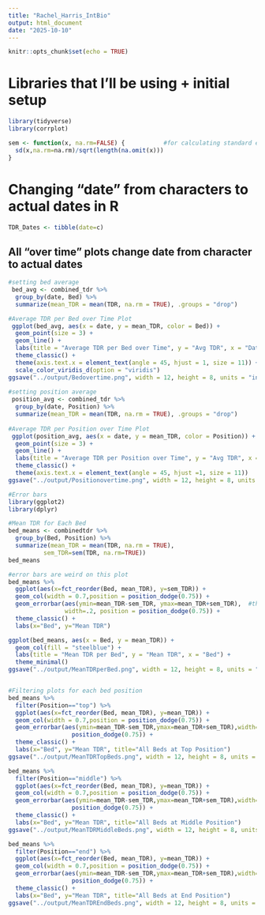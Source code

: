```yaml
---
title: "Rachel_Harris_IntBio"
output: html_document
date: "2025-10-10"
---
```


```r
knitr::opts_chunk$set(echo = TRUE)
```

# Libraries that I'll be using + initial setup
```r
library(tidyverse)
library(corrplot)

sem <- function(x, na.rm=FALSE) {           #for calculating standard error
  sd(x,na.rm=na.rm)/sqrt(length(na.omit(x)))
}
```

# Changing "date" from characters to actual dates in R

```r
TDR_Dates <- tibble(date=c)

```

## All "over time" plots change date from character to actual dates
```r
#setting bed average
 bed_avg <- combined_tdr %>% 
  group_by(date, Bed) %>% 
  summarize(mean_TDR = mean(TDR, na.rm = TRUE), .groups = "drop")

#Average TDR per Bed over Time Plot
 ggplot(bed_avg, aes(x = date, y = mean_TDR, color = Bed)) +
  geom_point(size = 3) +
  geom_line() +
  labs(title = "Average TDR per Bed over Time", y = "Avg TDR", x = "Date") +
  theme_classic() +
  theme(axis.text.x = element_text(angle = 45, hjust = 1, size = 11)) +
  scale_color_viridis_d(option = "viridis")
ggsave("../output/Bedovertime.png", width = 12, height = 8, units = "in")
 
#setting position average
 position_avg <- combined_tdr %>% 
  group_by(date, Position) %>% 
  summarize(mean_TDR = mean(TDR, na.rm = TRUE), .groups = "drop")
 
#Average TDR per Position over Time Plot
 ggplot(position_avg, aes(x = date, y = mean_TDR, color = Position)) +
  geom_point(size = 3) +
  geom_line() +
  labs(title = "Average TDR per Position over Time", y = "Avg TDR", x = "Date") +
  theme_classic() +
  theme(axis.text.x = element_text(angle = 45, hjust =1, size = 11))
ggsave("../output/Positionovertime.png", width = 12, height = 8, units = "in")
```


```r
#Error bars
library(ggplot2)
library(dplyr)

#Mean TDR for Each Bed
bed_means <- combinedtdr %>% 
  group_by(Bed, Position) %>% 
  summarize(mean_TDR = mean(TDR, na.rm = TRUE),
          sem_TDR=sem(TDR, na.rm=TRUE))
bed_means

#error bars are weird on this plot
bed_means %>% 
  ggplot(aes(x=fct_reorder(Bed, mean_TDR), y=sem_TDR)) + 
  geom_col(width = 0.7,position = position_dodge(0.75)) +  
  geom_errorbar(aes(ymin=mean_TDR-sem_TDR, ymax=mean_TDR+sem_TDR),  #theres three error bars per column
                width=.2, position = position_dodge(0.75)) + 
  theme_classic() + 
  labs(x="Bed", y="Mean TDR")

ggplot(bed_means, aes(x = Bed, y = mean_TDR)) +
  geom_col(fill = "steelblue") +
  labs(title = "Mean TDR per Bed", y = "Mean TDR", x = "Bed") +
  theme_minimal()
ggsave("../output/MeanTDRperBed.png", width = 12, height = 8, units = "in")


#Filtering plots for each bed position
bed_means %>% 
  filter(Position=="top") %>% 
  ggplot(aes(x=fct_reorder(Bed, mean_TDR), y=mean_TDR)) +
  geom_col(width = 0.7,position = position_dodge(0.75)) + 
  geom_errorbar(aes(ymin=mean_TDR-sem_TDR,ymax=mean_TDR+sem_TDR),width=.2, position = 
                  position_dodge(0.75)) + 
  theme_classic() +
  labs(x="Bed", y="Mean TDR", title="All Beds at Top Position")
ggsave("../output/MeanTDRTopBeds.png", width = 12, height = 8, units = "in")

bed_means %>% 
  filter(Position=="middle") %>% 
  ggplot(aes(x=fct_reorder(Bed, mean_TDR), y=mean_TDR)) +
  geom_col(width = 0.7,position = position_dodge(0.75)) + 
  geom_errorbar(aes(ymin=mean_TDR-sem_TDR,ymax=mean_TDR+sem_TDR),width=.2, position = 
                  position_dodge(0.75)) + 
  theme_classic() +
  labs(x="Bed", y="Mean TDR", title="All Beds at Middle Position")
ggsave("../output/MeanTDRMiddleBeds.png", width = 12, height = 8, units = "in")

bed_means %>% 
  filter(Position=="end") %>% 
  ggplot(aes(x=fct_reorder(Bed, mean_TDR), y=mean_TDR)) +
  geom_col(width = 0.7,position = position_dodge(0.75)) + 
  geom_errorbar(aes(ymin=mean_TDR-sem_TDR,ymax=mean_TDR+sem_TDR),width=.2, position = 
                  position_dodge(0.75)) + 
  theme_classic() +
  labs(x="Bed", y="Mean TDR", title="All Beds at End Position")
ggsave("../output/MeanTDREndBeds.png", width = 12, height = 8, units = "in")
 
```
